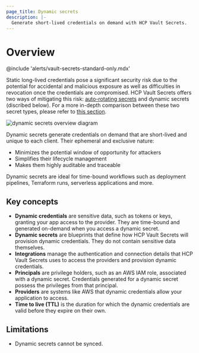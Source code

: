 ```yaml
---
page_title: Dynamic secrets
description: |-
  Generate short-lived credentials on demand with HCP Vault Secrets.
---
```


# Overview

@include 'alerts/vault-secrets-standard-only.mdx'

Static long-lived credentials pose a significant security risk due to the
potential for accidental and malicious exposure as well as difficulties in
revocation once the credentials are compromised. HCP Vault Secrets offers two
ways of mitigating this risk:
[auto-rotating secrets](/hcp/docs/vault-secrets/auto-rotation/index.mdx) and
dynamic secrets (discribed below). For a more in-depth comparison between
these two secret types, please refer to
[this section](/hcp/docs/vault-secrets#auto-rotating-vs-dynamic-secrets).

![dynamic secrets overview diagram](/img/docs/vault-secrets/dynamic-secret-overview.png)

Dynamic secrets generate credentials on demand that are short-lived and unique to each client.
Their ephemeral and exclusive nature:

- Minimizes the potential window of opportunity for attackers
- Simplifies their lifecycle management
- Makes them highly auditable and traceable

Dynamic secrets are ideal for time-bound workflows such as deployment pipelines,
Terraform runs, serverless applications and more.

## Key concepts

- **Dynamic credentials** are sensitive data, such as tokens or keys, granting
  your app access to the provider. They are time-bound and generated on-demand
  when you access a dynamic secret.
- **Dynamic secrets** are blueprints that define how HCP Vault Secrets will
  provision dynamic credentials. They do not contain sensitive data themselves.
- **Integrations** manage the authentication and connection details that HCP
  Vault Secrets uses to access the providers and provision dynamic credentials.
- **Principals** are privilege holders, such as an AWS IAM role, associated with
  a dynamic secret. Credentials generated for a dynamic secret possess the
  privileges from that principal.
- **Providers** are systems like AWS that dynamic credentials allow your
  application to access.
- **Time to live (TTL)** is the duration for which the dynamic credentials are
  valid before they expire on their own.

## Limitations

- Dynamic secrets cannot be synced.
